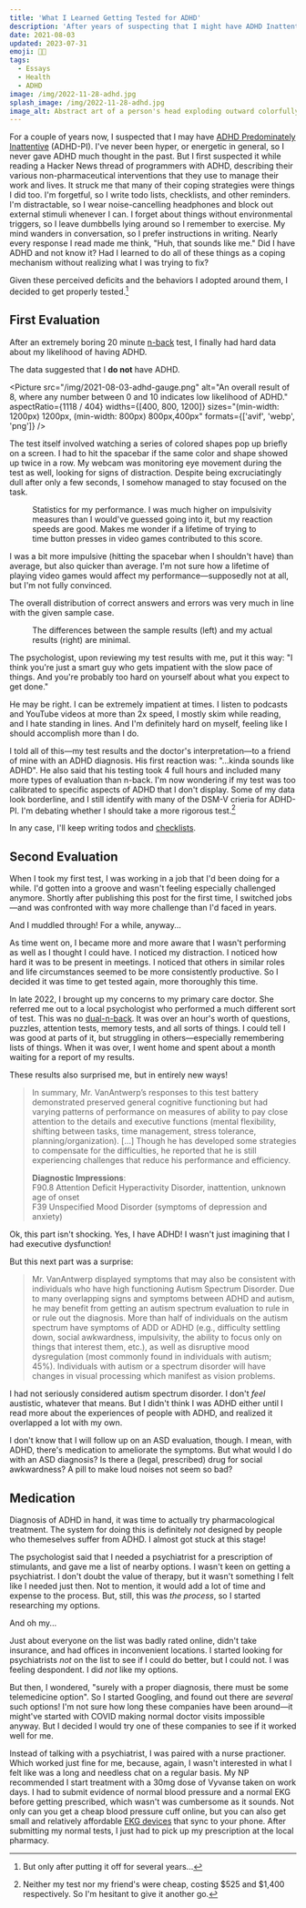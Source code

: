 ```yaml
---
title: 'What I Learned Getting Tested for ADHD'
description: 'After years of suspecting that I might have ADHD Inattentive Type, I finally got psychological testing. The results surprised me!'
date: 2021-08-03
updated: 2023-07-31
emoji: 😵‍💫
tags:
  - Essays
  - Health
  - ADHD
image: /img/2022-11-28-adhd.jpg
splash_image: /img/2022-11-28-adhd.jpg
image_alt: Abstract art of a person's head exploding outward colorfully.
---
```



For a couple of years now, I suspected that I may have [ADHD Predominately Inattentive](https://en.wikipedia.org/wiki/Attention_deficit_hyperactivity_disorder_predominantly_inattentive) (ADHD-PI). I've never been hyper, or energetic in general, so I never gave ADHD much thought in the past. But I first suspected it while reading a Hacker News thread of programmers with ADHD, describing their various non-pharmaceutical interventions that they use to manage their work and lives. It struck me that many of their coping strategies were things I did too. I'm forgetful, so I write todo lists, checklists, and other reminders. I'm distractable, so I wear noise-cancelling headphones and block out external stimuli whenever I can. I forget about things without environmental triggers, so I leave dumbbells lying around so I remember to exercise. My mind wanders in conversation, so I prefer instructions in writing. Nearly every response I read made me think, "Huh, that sounds like me." Did I have ADHD and not know it? Had I learned to do all of these things as a coping mechanism without realizing what I was trying to fix?

Given these perceived deficits and the behaviors I adopted around them, I decided to get properly tested.[^1]

## First Evaluation

After an extremely boring 20 minute [n-back](https://en.wikipedia.org/wiki/N-back) test, I finally had hard data about my likelihood of having ADHD.

The data suggested that I **do not** have ADHD.

<Picture
	src="/img/2021-08-03-adhd-gauge.png"
	alt="An overall result of 8, where any number between 0 and 10 indicates low likelihood of ADHD."
	aspectRatio={1118 / 404}
	widths={[400, 800, 1200]}
	sizes="(min-width: 1200px) 1200px, (min-width: 800px) 800px,400px"
	formats={['avif', 'webp', 'png']}
/>

The test itself involved watching a series of colored shapes pop up briefly on a screen. I had to hit the spacebar if the same color and shape showed up twice in a row. My webcam was monitoring eye movement during the test as well, looking for signs of distraction. Despite being excruciatingly dull after only a few seconds, I somehow managed to stay focused on the task.

<figure>
	<Picture
		src="/img/2021-08-03-adhd-test-deviations.png"
		alt="Table showing deviations from the norm. I was at the 69th percentile for MicroEventsX, whatever that means. 84th percentile for impulsivity measured by comission errors, but still within one standard deviation. 38th percentile for omission errors, 34th for reaction time, and 38th for variation in reaction time."
		title="Table showing deviations from the norm. I was at the 69th percentile for MicroEventsX, whatever that means. 84th percentile for impulsivity measured by comission errors, but still within one standard deviation. 38th percentile for omission errors, 34th for reaction time, and 38th for variation in reaction time."
		aspectRatio={1178 / 281}
		widths={[400, 800, 1200]}
		sizes="(min-width: 1200px) 1200px, (min-width: 800px) 800px,400px"
		formats={['avif', 'webp', 'png']}
	/>
	<figcaption>
		Statistics for my performance. I was much higher on impulsivity measures
		than I would've guessed going into it, but my reaction speeds are good.
		Makes me wonder if a lifetime of trying to time button presses in video
		games contributed to this score.
	</figcaption>
</figure>

I was a bit more impulsive (hitting the spacebar when I shouldn't have) than average, but also quicker than average. I'm not sure how a lifetime of playing video games would affect my performance—supposedly not at all, but I'm not fully convinced.

The overall distribution of correct answers and errors was very much in line with the given sample case.

<figure className="images__two-side-by-side">
	<Picture
		src="/img/2021-08-03-adhd-test-sample.png"
		alt="Sample Results."
		aspectRatio={1200 / 740}
		widths={[400, 800, 1200]}
		sizes="(min-width: 1200px) 1200px, (min-width: 800px) 800px,400px"
		formats={['avif', 'webp', 'png']}
		fit="contain"
	/>
	<Picture
		src="/img/2021-08-03-adhd-test-result.png"
		alt="Actual Results."
		aspectRatio={1200 / 740}
		widths={[400, 800, 1200]}
		sizes="(min-width: 1200px) 1200px, (min-width: 800px) 800px,400px"
		formats={['avif', 'webp', 'png']}
		fit="contain"
	/>
	<figcaption>
		The differences between the sample results (left) and my actual results
		(right) are minimal.
	</figcaption>
</figure>

The psychologist, upon reviewing my test results with me, put it this way: "I think you're just a smart guy who gets impatient with the slow pace of things. And you're probably too hard on yourself about what you expect to get done."

He may be right. I can be extremely impatient at times. I listen to podcasts and YouTube videos at more than 2x speed, I mostly skim while reading, and I hate standing in lines. And I'm definitely hard on myself, feeling like I should accomplish more than I do.

I told all of this—my test results and the doctor's interpretation—to a friend of mine with an ADHD diagnosis. His first reaction was: "...kinda sounds like ADHD". He also said that his testing took 4 full hours and included many more types of evaluation than n-back. I'm now wondering if my test was too calibrated to specific aspects of ADHD that I don't display. Some of my data look borderline, and I still identify with many of the DSM-V crieria for ADHD-PI. I'm debating whether I should take a more rigorous test.[^2]

In any case, I'll keep writing todos and [checklists](https://amzn.to/3ysvu74).

## Second Evaluation

When I took my first test, I was working in a job that I'd been doing for a while. I'd gotten into a groove and wasn't feeling especially challenged anymore. Shortly after publishing this post for the first time, I switched jobs—and was confronted with way more challenge than I'd faced in years.

And I muddled through! For a while, anyway...

As time went on, I became more and more aware that I wasn't performing as well as I thought I could have. I noticed my distraction. I noticed how hard it was to be present in meetings. I noticed that others in similar roles and life circumstances seemed to be more consistently productive. So I decided it was time to get tested again, more thoroughly this time.

In late 2022, I brought up my concerns to my primary care doctor. She referred me out to a local psychologist who performed a much different sort of test. This was no [dual-n-back](https://en.wikipedia.org/wiki/N-back#Dual_n-back). It was over an hour's worth of questions, puzzles, attention tests, memory tests, and all sorts of things. I could tell I was good at parts of it, but struggling in others—especially remembering lists of things. When it was over, I went home and spent about a month waiting for a report of my results.

These results also surprised me, but in entirely new ways!

> In summary, Mr. VanAntwerp’s responses to this test battery demonstrated preserved general cognitive functioning but had varying patterns of performance on measures of ability to pay close attention to the details and executive functions (mental flexibility, shifting between tasks, time management, stress tolerance, planning/organization). [...] Though he has developed some strategies to compensate for the difficulties, he reported that he is still experiencing challenges that reduce his performance and efficiency.
>
> **Diagnostic Impressions**:  
> F90.8 Attention Deficit Hyperactivity Disorder, inattention, unknown age of onset  
> F39 Unspecified Mood Disorder (symptoms of depression and anxiety)

Ok, this part isn't shocking. Yes, I have ADHD! I wasn't just imagining that I had executive dysfunction!

But this next part was a surprise:

> Mr. VanAntwerp displayed symptoms that may also be consistent with individuals who have high functioning Autism Spectrum Disorder. Due to many overlapping signs and symptoms between ADHD and autism, he may benefit from getting an autism spectrum evaluation to rule in or rule out the diagnosis. More than half of individuals on the autism spectrum have symptoms of ADD or ADHD (e.g., difficulty settling down, social awkwardness, impulsivity, the ability to focus only on things that interest them, etc.), as well as disruptive mood dysregulation (most commonly found in individuals with autism; 45%). Individuals with autism or a spectrum disorder will have changes in visual processing which manifest as vision problems.

I had not seriously considered autism spectrum disorder. I don't _feel_ austistic, whatever that means. But I didn't think I was ADHD either until I read more about the experiences of people with ADHD, and realized it overlapped a lot with my own.

I don't know that I will follow up on an ASD evaluation, though. I mean, with ADHD, there's medication to ameliorate the symptoms. But what would I do with an ASD diagnosis? Is there a (legal, prescribed) drug for social awkwardness? A pill to make loud noises not seem so bad?

## Medication

Diagnosis of ADHD in hand, it was time to actually try pharmacological treatment. The system for doing this is definitely _not_ designed by people who themeselves suffer from ADHD. I almost got stuck at this stage!

The psychologist said that I needed a psychiatrist for a prescription of stimulants, and gave me a list of nearby options. I wasn't keen on getting a psychiatrist. I don't doubt the value of therapy, but it wasn't something I felt like I needed just then. Not to mention, it would add a lot of time and expense to the process. But, still, this was _the process_, so I started researching my options.

And oh my...

Just about everyone on the list was badly rated online, didn't take insurance, and had offices in inconvenient locations. I started looking for psychiatrists _not_ on the list to see if I could do better, but I could not. I was feeling despondent. I did _not_ like my options.

But then, I wondered, "surely with a proper diagnosis, there must be some telemedicine option". So I started Googling, and found out there are _several_ such options! I'm not sure how long these companies have been around—it might've started with COVID making normal doctor visits impossible anyway. But I decided I would try one of these companies to see if it worked well for me.

Instead of talking with a psychiatrist, I was paired with a nurse practioner. Which worked just fine for me, because, again, I wasn't interested in what I felt like was a long and needless chat on a regular basis. My NP recommended I start treatment with a 30mg dose of Vyvanse taken on work days. I had to submit evidence of normal blood pressure and a normal EKG before getting prescribed, which wasn't was cumbersome as it sounds. Not only can you get a cheap blood pressure cuff online, but you can also get small and relatively affordable [EKG devices](https://www.amazon.com/gp/product/B07RQW6SD5/) that sync to your phone. After submitting my normal tests, I just had to pick up my prescription at the local pharmacy.

[^1]: But only after putting it off for several years...
[^2]: Neither my test nor my friend's were cheap, costing $525 and $1,400 respectively. So I'm hesitant to give it another go.
